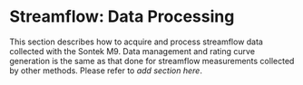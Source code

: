 # Streamflow: Data Processing

This section describes how to acquire and process streamflow data collected with the Sontek M9. Data management and rating curve generation is the same as that done for streamflow measurements collected by other methods. Please refer to *add section here*.
